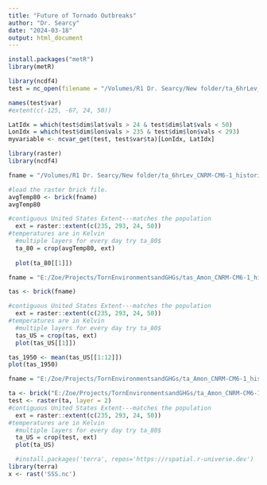 ```yaml
---
title: "Future of Tornado Outbreaks"
author: "Dr. Searcy"
date: "2024-03-18"
output: html_document
---
```




```r
install.packages("metR")
library(metR)
```

```r
library(ncdf4)
test = nc_open(filename = "/Volumes/R1 Dr. Searcy/New folder/ta_6hrLev_CNRM-CM6-1_historical_r1i1p1f2_gr_198001010600-198007010000.nc")

names(test$var)
#extent(c(-125, -67, 24, 50))

LatIdx = which(test$dim$lat$vals > 24 & test$dim$lat$vals < 50)
LonIdx = which(test$dim$lon$vals > 235 & test$dim$lon$vals < 293)
myvariable <- ncvar_get(test, test$var$ta)[LonIdx, LatIdx]
```

```r
library(raster)
library(ncdf4)

fname = "/Volumes/R1 Dr. Searcy/New folder/ta_6hrLev_CNRM-CM6-1_historical_r1i1p1f2_gr_198001010600-198007010000.nc"

#load the raster brick file. 
avgTemp80 <- brick(fname)
avgTemp80

#contiguous United States Extent---matches the population
  ext = raster::extent(c(235, 293, 24, 50))
#temperatures are in Kelvin
  #multiple layers for every day try ta_80$
  ta_80 = crop(avgTemp80, ext)
  
  plot(ta_80[[1]])
```

```r
fname = "E:/Zoe/Projects/TornEnvironmentsandGHGs/tas_Amon_CNRM-CM6-1_historical_r1i1p1f2_gr_185001-201412.nc"

tas <- brick(fname)

#contiguous United States Extent---matches the population
  ext = raster::extent(c(235, 293, 24, 50))
#temperatures are in Kelvin
  #multiple layers for every day try ta_80$
  tas_US = crop(tas, ext)
  plot(tas_US[[1]])

tas_1950 <- mean(tas_US[[1:12]])  
plot(tas_1950)
```

```r
fname = "E:/Zoe/Projects/TornEnvironmentsandGHGs/ta_Amon_CNRM-CM6-1_historical_r1i1p1f2_gr_185001-201412.nc"

ta <- brick("E:/Zoe/Projects/TornEnvironmentsandGHGs/ta_Amon_CNRM-CM6-1_historical_r1i1p1f2_gr_185001-201412.nc", package="raster")
test <- raster(ta, layer = 2)
#contiguous United States Extent---matches the population
  ext = raster::extent(c(235, 293, 24, 50))
#temperatures are in Kelvin
  #multiple layers for every day try ta_80$
  ta_US = crop(test, ext)
  plot(ta_US)
```

```r
  #install.packages('terra', repos='https://rspatial.r-universe.dev')
library(terra)
x <- rast('SSS.nc')
```